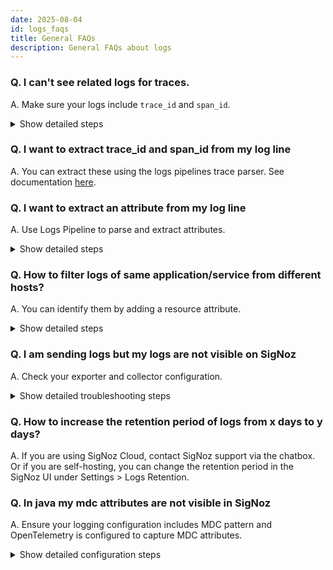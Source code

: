 ```yaml
---
date: 2025-08-04
id: logs_faqs
title: General FAQs
description: General FAQs about logs
---
```


### Q. I can't see related logs for traces.  
A. Make sure your logs include `trace_id` and `span_id`.

<details>
<summary>Show detailed steps</summary>

* If you are collecting application logs from file, ensure you emit the `trace_id` and `span_id` to those logs.
* Once you have `trace_id` and `span_id` in your logs, parse them using the pipelines trace parser. See documentation [here](https://signoz.io/docs/logs-pipelines/guides/trace/).

</details>

### Q. I want to extract trace_id and span_id from my log line  
A. You can extract these using the logs pipelines trace parser. See documentation [here](https://signoz.io/docs/logs-pipelines/guides/trace/).

### Q. I want to extract an attribute from my log line  
A. Use Logs Pipeline to parse and extract attributes.

<details>
<summary>Show detailed steps</summary>

The best way to do this is using Logs Pipeline. Refer to:  
- [Logs Pipeline Introduction](https://signoz.io/docs/logs-pipelines/introduction/)  
- [Parse JSON logs with Pipelines](https://signoz.io/docs/logs-pipelines/guides/json/)

</details>

### Q. How to filter logs of same application/service from different hosts?
A. You can identify them by adding a resource attribute.

<details>
<summary>Show detailed steps</summary>

If you have a application/service which is emitting similar kind of logs but there are multiple instances of it running on different
hosts you can identify them by adding a resource attribute.

There are different ways to add a resource attribute.

1. By passing it as an environment variable if you are using the opentelemetry SDK or auto-instrumentation
    ```
    OTEL_RESOURCE_ATTRIBUTES=service.name=<service_name>,host.name=<host_name>
    ```
    Replace the value of `<service_name>` with the actual service name and `<host_name>` with the actual hostname
2. If you have a otel collector running on each host you can add a processor to add the hostname.
    ```yaml
    processors:
        resource/add_hostname:
            attributes:
                - key: host.name
                  value: <host_name>
                  action: upsert
    ...
    service:
        logs:
            processors: [resource/add_hostname, batch]
    ```
    replace the value of `<host_name>` with the actual hostname
</details>

### Q. I am sending logs but my logs are not visible on SigNoz  
A. Check your exporter and collector configuration.

<details>
<summary>Show detailed troubleshooting steps</summary>

- Add a console exporter at the application level (if using SDK) or at the local collector level.
- If the issue persists, reach out to us via chatbox at the bottom right corner of your SigNoz Cloud interface.

</details>

### Q. How to increase the retention period of logs from x days to y days?  
A. If you are using SigNoz Cloud, contact SigNoz support via the chatbox. Or if you are self-hosting, you can change the retention period in the SigNoz UI under Settings > Logs Retention.

### Q. In java my mdc attributes are not visible in SigNoz  
A. Ensure your logging configuration includes MDC pattern and OpenTelemetry is configured to capture MDC attributes.

<details>
<summary>Show detailed configuration steps</summary>

You can get your mdc attributes by using the [appender settings][def] and passing it as `-D<property>=<value>` format.

For example, for **logback** use:  
`otel.instrumentation.logback-appender.experimental.capture-mdc-attributes=*`  
For **log4j** use:  
`otel.instrumentation.log4j-appender.experimental.capture-mdc-attributes=*`  
See [this documentation][def] for more system properties.

</details>
